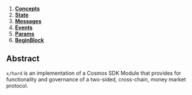 
1. **[Concepts](01_concepts.md)**
2. **[State](02_state.md)**
3. **[Messages](03_messages.md)**
4. **[Events](04_events.md)**
5. **[Params](05_params.md)**
6. **[BeginBlock](06_begin_block.md)**

## Abstract

`x/hard` is an implementation of a Cosmos SDK Module that provides for functionality and governance of a two-sided, cross-chain, money market protocol.


>
